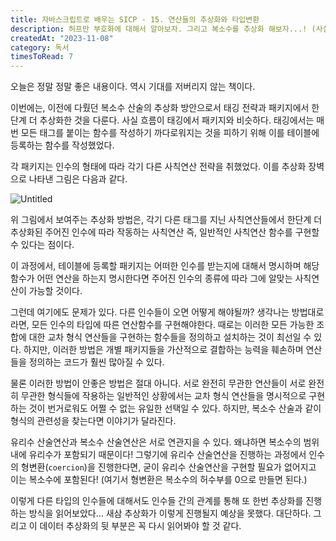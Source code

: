 ```yaml
---
title: 자바스크립트로 배우는 SICP - 15. 연산들의 추상화와 타입변환
description: 허프만 부호화에 대해서 알아보자. 그리고 복소수를 추상화 해보자...! (사실 별개의 주제인데 겹쳤다는..?)
createdAt: "2023-11-08"
category: 독서
timesToRead: 7
---
```


오늘은 정말 정말 좋은 내용이다. 역시 기대를 저버리지 않는 책이다.

이번에는, 이전에 다뤘던 복소수 산술의 추상화 방안으로서 태깅 전략과 패키지에서 한단계 더 추상화한 것을 다룬다. 사실 흐름이 태깅에서 패키지와 비슷하다. 태깅에서는 매번 모든 태그를 붙이는 함수를 작성하기 까다로워지는 것을 피하기 위해 이를 테이블에 등록하는 함수를 작성했었다.

각 패키지는 인수의 형태에 따라 각기 다른 사칙연산 전략을 취했었다. 이를 추상화 장벽으로 나타낸 그림은 다음과 같다.

![Untitled](%5B%E1%84%8C%E1%85%A1%E1%84%87%E1%85%A1%E1%84%89%E1%85%B3%E1%84%8F%E1%85%B3%E1%84%85%E1%85%B5%E1%86%B8%E1%84%90%E1%85%B3%E1%84%85%E1%85%A9%20%E1%84%87%E1%85%A2%E1%84%8B%E1%85%AE%E1%84%82%E1%85%B3%E1%86%AB%20SICP%5D%2015%20%E1%84%8B%E1%85%A7%E1%86%AB%E1%84%89%E1%85%A1%E1%86%AB%E1%84%83%E1%85%B3%E1%86%AF%E1%84%8B%E1%85%B4%20%E1%84%8E%E1%85%AE%E1%84%89%E1%85%A1%20070e873d7cd843ab8c138476f6bc2003/Untitled.png)

위 그림에서 보여주는 추상화 방법은, 각기 다른 태그를 지닌 사칙연산들에서 한단계 더 추상화된 주어진 인수에 따라 작동하는 사칙연산 즉, 일반적인 사칙연산 함수를 구현할 수 있다는 점이다.

이 과정에서, 테이블에 등록할 패키지는 어떠한 인수를 받는지에 대해서 명시하며 해당 함수가 어떤 연산을 하는지 명시한다면 주어진 인수의 종류에 따라 그에 알맞는 사칙연산이 가능할 것이다.

그런데 여기에도 문제가 있다. 다른 인수들이 오면 어떻게 해야될까? 생각나는 방법대로라면, 모든 인수의 타입에 따른 연산함수를 구현해야한다. 때로는 이러한 모든 가능한 조합에 대한 교차 형식 연산들을 구현하는 함수들을 정의하고 설치하는 것이 최선일 수 있다. 하지만, 이러한 방법은 개별 패키지들을 가산적으로 결합하는 능력을 훼손하며 연산들을 정의하는 코드가 훨씬 많아질 수 있다.

물론 이러한 방법이 안좋은 방법은 절대 아니다. 서로 완전히 무관한 연산들이 서로 완전히 무관한 형식들에 작용하는 일반적인 상황에서는 교차 형식 연산들을 명시적으로 구현하는 것이 번거로워도 어쩔 수 없는 유일한 선택일 수 있다. 하지만, 복소수 산술과 같이 형식의 관련성을 찾는다면 이야기가 달라진다.

유리수 산술연산과 복소수 산술연산은 서로 연관지을 수 있다. 왜냐하면 복소수의 범위 내에 유리수가 포함되기 때문이다! 그렇기에 유리수 산술연산을 진행하는 과정에서 인수의 형변환(`coercion`)을 진행한다면, 굳이 유리수 산술연산을 구현할 필요가 없어지고 이는 복소수에 포함된다! (여기서 형변환은 복소수의 허수부를 0으로 만들면 된다.)

이렇게 다른 타입의 인수들에 대해서도 인수들 간의 관계를 통해 또 한번 추상화를 진행하는 방식을 읽어보았다… 새삼 추상화가 이렇게 진행될지 예상을 못했다. 대단하다. 그리고 이 데이터 추상화의 뒷 부분은 꼭 다시 읽어봐야 할 것 같다.